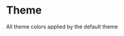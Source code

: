 
<Meta title="Core/Theme" />

# Theme

All theme colors applied by the default theme

<ColorPalette>
  <ColorItem
    title="Highlight Primary"
    subtitle="Main highlight color, mostly used for CTA's"
    colors={{ ["highlight-primary"]: defaultTheme.color["highlight-primary"] }}
  />
  <ColorItem
    title="Highlight Secondary"
    subtitle="Second main color used for important items"
    colors={{ ["highlight-secondary"]: defaultTheme.color["highlight-secondary"] }}
  />
  <ColorItem
    title="Text"
    subtitle="Colors applied in typography"
    colors={{
      ["text"]: defaultTheme.color["text"],
      ["text-alt"]: defaultTheme.color["text-alt"],
    }}
  />
  <ColorItem
    title="Neutral"
    subtitle="Multi purpose neutral colors"
    colors={{
      "neutral-100": defaultTheme.color["neutral-100"],
      "neutral-200": defaultTheme.color["neutral-200"],
    }}
  />
</ColorPalette>
